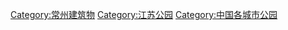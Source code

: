 [[Category:常州建筑物|Category:常州建筑物]]
[[Category:江苏公园|Category:江苏公园]]
[[Category:中国各城市公园|Category:中国各城市公园]]